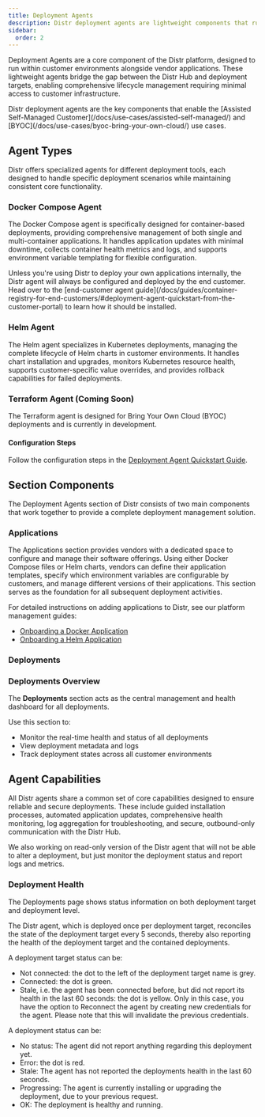 ```yaml
---
title: Deployment Agents
description: Distr deployment agents are lightweight components that run in customer environments to manage the full lifecycle of infrastructure and applications. This page covers how Docker, Helm, and Terraform agents work, how to configure them, and how they enable secure, customer-controlled deployments.
sidebar:
  order: 2
---
```



Deployment Agents are a core component of the Distr platform, designed to run within customer environments alongside vendor applications. These lightweight agents bridge the gap between the Distr Hub and deployment targets, enabling comprehensive lifecycle management requiring minimal access to customer infrastructure.

<Aside type="note">
  Distr deployment agents are the key components that enable the [Assisted
  Self-Managed Customer](/docs/use-cases/assisted-self-managed/) and
  [BYOC](/docs/use-cases/byoc-bring-your-own-cloud/) use cases.
</Aside>

## Agent Types

Distr offers specialized agents for different deployment tools, each designed to handle specific deployment scenarios while maintaining consistent core functionality.

### Docker Compose Agent

The Docker Compose agent is specifically designed for container-based deployments, providing comprehensive management of both single and multi-container applications. It handles application updates with minimal downtime, collects container health metrics and logs, and supports environment variable templating for flexible configuration.

<ThemedImage
  lightSrc={dockerAgentLight}
  darkSrc={dockerAgentDark}
  alt="Docker Compose Agent interface"
/>

<Aside type="note">
  Unless you're using Distr to deploy your own applications internally, the
  Distr agent will always be configured and deployed by the end customer. Head
  over to the [end-customer agent
  guide](/docs/guides/container-registry-for-end-customers/#deployment-agent-quickstart-from-the-customer-portal)
  to learn how it should be installed.
</Aside>

### Helm Agent

The Helm agent specializes in Kubernetes deployments, managing the complete lifecycle of Helm charts in customer environments. It handles chart installation and upgrades, monitors Kubernetes resource health, supports customer-specific value overrides, and provides rollback capabilities for failed deployments.

<ThemedImage
  lightSrc={helmAgentLight}
  darkSrc={helmAgentDark}
  alt="Distr Helm Agent"
/>

### Terraform Agent (Coming Soon)

<Aside type="caution" title="Currently in development">
  The Terraform agent is designed for Bring Your Own Cloud (BYOC) deployments
  and is currently in development.
</Aside>

#### Configuration Steps

Follow the configuration steps in the [Deployment Agent Quickstart Guide](/docs/guides/container-registry-for-end-customers/#deployment-agent-quickstart-from-the-customer-portal).

## Section Components

The Deployment Agents section of Distr consists of two main components that work together to provide a complete deployment management solution.

### Applications

<ThemedImage
  lightSrc={agentApplicationsLight}
  darkSrc={agentApplicationsDark}
  alt="Applications interface"
/>

The Applications section provides vendors with a dedicated space to configure and manage their software offerings. Using either Docker Compose files or Helm charts, vendors can define their application templates, specify which environment variables are configurable by customers, and manage different versions of their applications. This section serves as the foundation for all subsequent deployment activities.

For detailed instructions on adding applications to Distr, see our platform management guides:

- [Onboarding a Docker Application](/docs/guides/onboarding-a-docker-app/)
- [Onboarding a Helm Application](/docs/guides/onboarding-a-helm-app/)

### Deployments

<ThemedImage
  lightSrc={agentDeploymentLight}
  darkSrc={agentDeploymentDark}
  alt="Deployments interface"
/>

### Deployments Overview

The **Deployments** section acts as the central management and health dashboard for all deployments.

Use this section to:

- Monitor the real-time health and status of all deployments
- View deployment metadata and logs
- Track deployment states across all customer environments

## Agent Capabilities

All Distr agents share a common set of core capabilities designed to ensure reliable and secure deployments. These include guided installation processes, automated application updates, comprehensive health monitoring, log aggregation for troubleshooting, and secure, outbound-only communication with the Distr Hub.

<Aside>
  We also working on read-only version of the Distr agent that will not be able
  to alter a deployment, but just monitor the deployment status and report logs
  and metrics.
</Aside>

### Deployment Health

The Deployments page shows status information on both deployment target and deployment level.

The Distr agent, which is deployed once per deployment target, reconciles the state of the deployment target every 5 seconds,
thereby also reporting the health of the deployment target and the contained deployments.

A deployment target status can be:
* Not connected: the dot to the left of the deployment target name is grey.
* Connected: the dot is green.
* Stale, i.e. the agent has been connected before, but did not report its health in the last 60 seconds: the dot is yellow. Only in this case,
you have the option to Reconnect the agent by creating new credentials for the agent. Please note that this will invalidate the previous credentials.

A deployment status can be:
* No status: The agent did not report anything regarding this deployment yet.
* Error: the dot is red.
* Stale: The agent has not reported the deployments health in the last 60 seconds.
* Progressing: The agent is currently installing or upgrading the deployment, due to your previous request.
* OK: The deployment is healthy and running.
